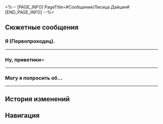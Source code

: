 <%-- [PAGE_INFO]
PageTitle=#Сообщения/Лисица Дайцин#
[END_PAGE_INFO] --%>
{{Сообщение Инфобокс
|id          = 34
|Изображение = НИП Лисица Дайцин Иконка.png
|Тип         = НИП
|Отправитель = Лисица Дайцин
|ПодписьСоо  = Симпатичная девушка
|Фракция     = Лофу Сяньчжоу
}}

==Сюжетные сообщения==
===Я (Первопроходец).===
{{Сообщения
|условие_получения = 
|текст =
:'''(Первопроходец):''' Я (Первопроходец).
:{{Диалог|Предупреждение}} Приветствие отображается выше.
:'''Лисица Дайцин:''' Ваш запрос на добавление в друзья принят. Теперь вы можете начать общение в чате.
:'''Лисица Дайцин:''' Добро пожаловать, {{MC|м=одинокий путешественник|ж=одинокая путешественница}}.
:'''Лисица Дайцин:''' Я слышала, что произошло. Наша встреча в этом океане незнакомцев может быть судьбоносной.
:'''Лисица Дайцин:''' С сегодняшнего дня я твой друг, которому ты можешь доверить все свои секреты. Я никому ничего не расскажу и прошу тебя о том же.
:{Выбор} Я не верю, что ты та, за кого себя выдаёшь.
::'''(Первопроходец):''' Правда? Ты же просто хорошая имитация, да?
::'''Лисица Дайцин:''' Неужели я недостойна твоего доверия? Прискорбно, но это твоё дело.
:{Выбор} Я никому ничего не скажу.
::'''(Первопроходец):''' Не волнуйся, я ничего никому не расскажу.
::'''Лисица Дайцин:''' Вот и славно. Пусть это будет нашим уговором.
:'''Лисица Дайцин:''' Это фото - мой подарок на наше знакомство. Надеюсь, скоро мы узнаем друг друга поближе.
:'''Лисица Дайцин:''' [[Файл:Сообщение Kafka Selfie.png|256px]]
}}
----

===Ну, приветики~===
{{Сообщения
|условие_получения = 
|текст =
:'''(Первопроходец):''' Ну, приветики~
:{Выбор} Кинь меня на деньги, а?
::'''(Первопроходец):''' Это странно звучит, но ты не могла бы меня на деньги кинуть?
::'''Лисица Дайцин:''' ???
:{Выбор} Госпожа, я не {{MC|ж=ела|м=ел}} шесть дней.
::'''(Первопроходец):''' Госпожа, не вышлешь мне пару-тройку кредитов? У меня семеро по лавкам кушать просят.
::'''Лисица Дайцин:''' ???
:'''(Первопроходец):''' Ой, извини, кошка смартфон стащила. Так на чём мы остановились?
:'''Лисица Дайцин:''' Хи-хи, а ты {{MC|ж=забавная|м=забавный}}.
:'''Лисица Дайцин:''' Я слышала, что ты не с Сяньчжоу. Так откуда же ты? Я живу в этом уголке Сяньчжоу, но могу тебя повстречать среди безбрежного океана звёзд, какое это счастье.
:{Выбор} Да! Какое счастье!
::'''(Первопроходец):''' Я полагаю, что это и есть чудо вероятности - судьбы.
:{Выбор} Вообще-то, я тебя {{MC|ж=искала|м=искал}}...
::'''(Первопроходец):''' Вообще-то, мне подруга дала твой контакт... Твой агент тебе не сказал?
::'''Лисица Дайцин:''' Сказал. Хоть твоё появление и напугало моего агента... но он оценил твой энтузиазм.
:'''Лисица Дайцин:''' Посреди бескрайней галактики мы встречаемся, узнаём друг друга и становимся важной частью жизни очень многих людей. Однако в сердце каждого человека не так много места, и драгоценных моментов, которые мы можем создать вместе, совсем мало...
:'''Лисица Дайцин:''' Интересно, можем ли мы войти в сердца друг друга...
:{Выбор} Ты в моём сердце.
::'''(Первопроходец):''' Я уже! Уже!
::'''Лисица Дайцин:''' Ах, неужели ты {{MC|ж=кокетка|м=ловелас}}, что бросается легкомысленными обещаниями?
::'''Лисица Дайцин:''' О, какой жалкой я была бы! Я не хочу твоей жалости. Даже если я всего лишь случайный прохожий в твоей жизни, я сделаю всё возможное, чтобы стать той, кого ты никогда не забудешь.
:{Выбор} Ты такая легкомысленная...
::'''(Первопроходец):''' Извини, у меня уже кое-кто есть.
::'''Лисица Дайцин:''' Как мило. Я очень завидую этому человеку. Вы, должно быть, вместе пережили немало весёлых и важных событий?
::'''Лисица Дайцин:''' Но я изо всех сил постараюсь занять уголок в твоём сердце. Даже самого маленького будет достаточно.
:'''Лисица Дайцин:''' Ой, меня дедушка зовёт... Давай попозже поболтаем.
}}
----

===Могу я попросить об...===
{{Сообщения
|условие_получения = 
|текст =
:'''Лисица Дайцин:''' Могу я попросить об одолжении? Есть кое-что, чем я хотела бы поделиться. И ты подходишь лучше всех.
:'''Лисица Дайцин:''' Дедушка мой начал стареть, хотя мы, лисий народ, почти не подвержены влиянию времени. Должно быть, ноша его тяжела.
:'''Лисица Дайцин:''' Я хотела всегда оставаться рядом с ним и помогать ему собирать чайные листья. Но он настаивает, чтобы я уехала с плантации в Приют звёздных яликов. Если я его покину, ему будет одиноко, да?
:{Выбор} Как ты так быстро печатаешь?
::'''(Первопроходец):''' Как ты так быстро печатаешь?
::'''Лисица Дайцин:''' Практика.
:{Выбор} Почаще приезжай домой.
::'''(Первопроходец):''' Тебе следует почаще бывать дома, может быть, тогда для него ничего не изменится.
::'''Лисица Дайцин:''' Потом я поняла, почему дедушка так настойчив. Он беспокоится, что мне будет тяжело. Это меня тронуло.
:{Выбор} Пей больше тёплой воды.
::'''(Первопроходец):''' Если тебе тяжело или у тебя стресс - пей больше тёплой воды.
::'''Лисица Дайцин:''' Благодарю за заботу. Но я не думаю, что тёплая вода поможет справиться с тяготами и стрессом.
:'''Лисица Дайцин:''' Ни за что не угадаешь, чем я сейчас занимаюсь. Прямо сейчас я помогаю своему дедушке. Он обрабатывает чайные листья.
:'''Лисица Дайцин:''' Однажды я серьёзно заболела. Моя семья потратила много денег на моё лечение... Дедушке, должно быть, трудно в одиночку обрабатывать чайные листья. Теперь, когда я здорова, я хочу помочь.
:{Выбор} Как ты так быстро печатаешь?
::'''(Первопроходец):''' Как ты так быстро печатаешь?
::'''Лисица Дайцин:''' ...
:{Выбор} У тебя доброе сердце.
::'''(Первопроходец):''' Ты такая добрая девушка из лисьего народа.
::'''Лисица Дайцин:''' Ты только {{MC|ж=заметила|м=заметил}}? Давно бы пора.
:{Выбор} Пей больше тёплой воды.
::'''(Первопроходец):''' Если тебе тяжело или у тебя стресс - пей больше тёплой воды.
::'''Лисица Дайцин:''' ...
:'''Лисица Дайцин:''' ...Хочешь попробовать чай моего дедушки? Вообще-то, он для клиентов, но я могу занести тебе немного по пути. Дедушка сказал, что раз ты обо мне беспокоишься, нужно угостить тебя чаем.
:'''Лисица Дайцин:''' Он сказал, что для {{MC|ж=лучшей подруги|м=лучшего друга}} его внучки специальная цена: 5600 кредитов за один лян, 10 000 кредитов за два и 25 000 за половину цзиня. Сколько ты хочешь? Дедушка тяжело трудился, и не может отдать чай бесплатно. Надеюсь, ты понимаешь.
:{Выбор} Как ты так быстро печатаешь?
::'''(Первопроходец):''' Как ты так быстро печатаешь?
::'''Лисица Дайцин:''' Да при чём тут это?! Чай купи! Сколько берёшь?
:{Выбор} Пожалуй, куплю немного.
::'''(Первопроходец):''' Я хочу вам помочь, поэтому куплю немного чайных листьев.
::{{Диалог|Предупреждение}} У Лисицы Дайцин включена проверка друзей, и вас ещё нет в списке друзей. Пожалуйста, отправьте запрос на добавление в друзья. Вы можете начать общаться в чате после того, как запрос на добавление в друзья будет принят.
:{Выбор} Пей больше тёплой воды.
::'''(Первопроходец):''' Если тебе тяжело или у тебя стресс - пей больше тёплой воды.
::'''Лисица Дайцин:''' Из тёплой воды не получится хорошего чая. Не бери в голову. «Весну китовых приливов» возьмёшь?
::{{Диалог|Предупреждение}} У Лисицы Дайцин включена проверка друзей, и вас ещё нет в списке друзей. Пожалуйста, отправьте запрос на добавление в друзья. Вы можете начать общаться в чате после того, как запрос на добавление в друзья будет принят.
;(All choices lead to the following options)
:{Выбор} [Денежный перевод] 50 000 000
::'''(Первопроходец):''' [Денежный перевод] 50 000 000
::'''Лисица Дайцин:''' Ничего себе!
::{Выбор} [Денежный перевод] 50 000 000
:::'''(Первопроходец):''' [Денежный перевод] 50 000 000
::{Выбор} [Денежный перевод] 200 000 000
:::'''(Первопроходец):''' [Денежный перевод] 200 000 000
::'''Лисица Дайцин:''' Ты с ума {{MC|ж=сошла|м=сошёл}}?!
:{Выбор} [Денежный перевод] 200 000 000
::'''(Первопроходец):''' [Денежный перевод] 200 000 000
::'''Лисица Дайцин:''' Ты с ума {{MC|ж=сошла|м=сошёл}}?!
:{{Диалог|Предупреждение}} У Лисицы Дайцин включена проверка друзей, и вас ещё нет в списке друзей. Пожалуйста, отправьте запрос на добавление в друзья. Вы можете начать общаться в чате после того, как запрос на добавление в друзья будет принят.
}}
----

==История изменений==
{{История изменений|3.5}}

==Навигация==
{{Сообщения Навбокс}}